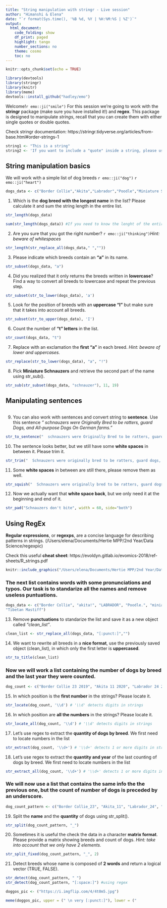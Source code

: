 ```yaml
---
title: "String manipulation with stringr - Live session"
author: "Himanshi & Elena"
date: "`r format(Sys.time(), '%B %d, %Y | %H:%M:%S | %Z')`"
output:
  html_document:
    code_folding: show
    df_print: paged
    highlight: tango
    number_sections: no
    theme: cosmo
    toc: no
---
```


```r
knitr::opts_chunk$set(echo = TRUE)
```


```r
library(devtools)
library(stringr)
library(knitr)
library(meme)
devtools::install_github("hadley/emo")

```

Welcome!`r emo::ji("smile")` For this session we're going to work with the **stringr** package (make sure you have installed it!) and **regex**. This package is designed to manipulate *strings*, recall that you can create them with either single quotes or double quotes.

Check stringr documentation: https://stringr.tidyverse.org/articles/from-base.html#order-strings-1

```r
string1 <- "This is a string"
string2 <- 'If you want to include a "quote" inside a string, please use single quotes'
```

## String manipulation basics

We will work with a simple list of dog breeds `r emo::ji("dog")` `r emo::ji("heart")`

```r
dogs_data <- c("Border Collie","Akita","Labrador","Poodle","Miniature Schnauzer","Fox Terrier","Tibetan Mastiff")  
```

1. Which is the **dog breed with the longest name** in the list? Please calculate it and sum the string length in the entire list.

```r

str_length(dogs_data)

sum(str_length(dogs_data)) #If you need to know the lenght of the entire list, you can just use sum()


```

2. Are you sure that you got the right number? `r emo::ji("thinking")`*Hint: beware of whitespaces*

```r

str_length(str_replace_all(dogs_data," ",""))

```

3. Please indicate which breeds contain an **"a"** in its name.

```r

str_subset(dogs_data, "a")

```

4. Did you realized that it only returns the breeds written in **lowercase**? Find a way to convert all breeds to lowercase and repeat the previous step. 

```r

str_subset(str_to_lower(dogs_data), 'a')

```

5. Look for the position of breeds with an **uppercase "I"** but make sure that it takes into account all breeds.

```r

str_subset(str_to_upper(dogs_data), 'I')

```

6. Count the number of **"t" letters** in the list.

```r

str_count(dogs_data, "t")

```

7. Replace with an exclamation the **first "a"** in each breed. *Hint: beware of lower and uppercases.*

```r

str_replace(str_to_lower(dogs_data), "a", "!")

```

8. Pick **Miniature Schnauzers** and retrieve the second part of the name using str_sub().

```r

str_sub(str_subset(dogs_data, "schnauzer"), 11, 19)

```

## Manipulating sentences

```r
```

9. You can also work with sentences and convert string to **sentence**. Use this sentence *"  schnauzers were Originally Bred to be ratters, guard Dogs,     and All-purpose Dogs On German farms."*

```r

str_to_sentence("  schnauzers were Originally Bred to be ratters, guard Dogs,     and All-purpose Dogs On German farms.")

```

10. The sentence looks better, but we still have some **white spaces** in between it. Please trim it.

```r

str_trim("  Schnauzers were originally bred to be ratters, guard dogs,     and all-purpose dogs on german farms.") 


```

11. Some **white spaces** in between are still there, please remove them as well.

```r

str_squish("  Schnauzers were originally bred to be ratters, guard dogs,     and all-purpose dogs on german farms.")

```

12. Now we actually want that **white space back**, but we only need it at the beginning and end of it.

```r

str_pad("Schnauzers don't bite", width = 60, side="both") 


```

## Using RegEx

**Regular expressions**, or **regexps**, are a concise language for describing patterns in strings.
(/Users/elena/Documents/Hertie MPP/2nd Year/Data Science/regexpic)

Check this useful **cheat sheet**:
https://evoldyn.gitlab.io/evomics-2018/ref-sheets/R_strings.pdf

```r
knitr::include_graphics("/Users/elena/Documents/Hertie MPP/2nd Year/Data Science/regexpic.png")        
```
### The next list contains words with some **pronunciations and typos**. Our task is to standarize all the names and remove useless puntuations. 
```r

dogs_data <- c("Border Collie", "akita!", "LABRADOR", "Poodle.", "miniature schnauzer", "FOX TERRIER", 
"Tibetan Mastiff")
```

13. Remove **punctuations** to standarize the list and save it as a new object called *"clean_list"*.

```r

clean_list <- str_replace_all(dogs_data, "[:punct:]","")

```

14. We want to rewrite all breeds in a **nice format**, use the previously saved object (clean_list), in which only the first letter is **uppercased**.

```r

str_to_title(clean_list)

```

### Now we will work a list containing the number of dogs by breed and the last year they were counted.

```r
dog_count <- c("Border Collie 23 2019", "Akita 11 2020", "Labrador 24 2021", "Poodle 1 2017", "Miniature Schnauzer 80 2018", "Fox Terrier 5 2009", "Tibetan Mastiff 6 2010")
```
15. In which position is the **first number** in the strings? Please locate it.
```r

str_locate(dog_count, '\\d') # '\\d' detects digits in strings

```
16. In which position are **all the numbers** in the strings? Please locate it.
```r

str_locate_all(dog_count, '\\d') # '\\d' detects digits in strings

```
17. Let's use regex to extract the **quantity of dogs by breed**. We first need to locate numbers in the list
```r

str_extract(dog_count, '\\d+') # '\\d+' detects 1 or more digits in strings

```
18. Let's use regex to extract the **quantity and year** of the last counting of dogs by breed. We first need to locate numbers in the list
```r

str_extract_all(dog_count, '\\d+') # '\\d+' detects 1 or more digits in strings

```

### We will now use a list that contains the same info the the previous one, but the count of number of dogs is preceded by an **underscore**. 

```r
dog_count_pattern <- c("Border Collie_23", "Akita_11", "Labrador_24", "Poodle_1", "Miniature Schnauzer_80", "Fox Terrier_3", "Tibetan Mastiff_6")
```

19. Split the **name** and the **quantity** of dogs using str_split().

```r

str_split(dog_count_pattern, "_")

```

20. Sometimes it is useful the check the data in a character **matrix format**. Please provide a matrix showing breeds and count of dogs. *Hint: take into account that we only have 2 elements.*

```r

str_split_fixed(dog_count_pattern, "_", 2)

```

21. Detect breeds whose name is composed of **2 words** and return a logical vector (TRUE, FALSE).

```r

str_detect(dog_count_pattern, " ")
str_detect(dog_count_pattern, "[:space:]") #using regex

```

```r

doggos_pic <- ("https://i.imgflip.com/4/4t0m5.jpg")

meme(doggos_pic, upper = (" \n very [:punct:]"), lower = ("             \n      so many strings                                         \n wow data science "), size = 1, color = "green", font = "Helvetica", vjust = 0.7, r = 0.15, density = NULL)


```